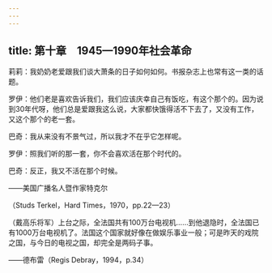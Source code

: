 ```yaml
---
---
---
```

title: 第十章　1945—1990年社会革命
---




莉莉：我奶奶老爱跟我们谈大萧条的日子如何如何。书报杂志上也常有这一类的话题。

罗伊：他们老是喜欢告诉我们，我们应该庆幸自己有饭吃，有这个那个的。因为说到30年代呀，他们总是爱跟我这么说，大家都快饿得活不下去了，又没有工作，又这个那个的老一套。

巴奇：我从来没有不景气过，所以我才不在乎它怎样呢。

罗伊：照我们听的那一套，你不会喜欢活在那个时代的。

巴奇：反正，我又不活在那个时候。

——美国广播名人暨作家特克尔

（Studs Terkel，Hard Times，1970，pp.22—23）

（戴高乐将军）上台之际，全法国共有100万台电视机……到他退隐时，全法国已有1000万台电视机了。法国这个国家就好像在做娱乐事业一般；可是昨天的戏院之国，与今日的电视之国，却完全是两码子事。

——德布雷（Regis Debray，1994，p.34）